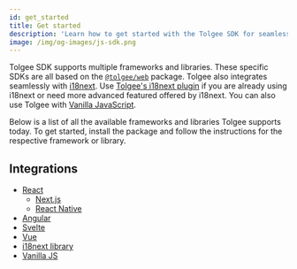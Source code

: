 ```yaml
---
id: get_started
title: Get started
description: 'Learn how to get started with the Tolgee SDK for seamless localization. Use framework-specific SDKs or the vanilla JavaScript SDK to easily integrate localization into your application.'
image: /img/og-images/js-sdk.png
---
```


Tolgee SDK supports multiple frameworks and libraries. These specific SDKs are all based on the [`@tolgee/web`](./api/web_package/about) package. Tolgee also integrates seamlessly with [i18next](https://www.i18next.com/). Use [Tolgee's i18next plugin](./integrations/i18next/installation) if you are already using i18next or need more advanced featured offered by i18next. You can also use Tolgee with [Vanilla JavaScript](./integrations/vanilla/installation).

Below is a list of all the available frameworks and libraries Tolgee supports today. To get started, install the package and follow the instructions for the respective framework or library.

## Integrations

- [React](./integrations/react/overview)
  - [Next.js](./integrations/react/next/introduction)
  - [React Native](./integrations/react/react_native)
- [Angular](./integrations/angular/overview)
- [Svelte](./integrations/svelte/overview)
- [Vue](./integrations/vue/overview)
- [i18next library](./integrations/i18next/installation)
- [Vanilla JS](./integrations/vanilla/installation)
